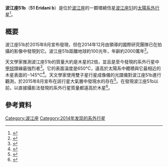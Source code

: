 {{noteTA
|G1=Astronomy
}}
{{Planetbox begin
| name=波江座51b
| image = 51 Eridani b orbit animated (2014-2018).gif
}} 
{{Planetbox image
| image=51 Eridani b orbit animated (2014-2018).gif
}}
{{Planetbox star
| star = [[波江座51|波江座51]]
| constell = [[波江座|波江座]]
| RA = {{RA|04|37|36.13234}}
| DEC = {{DEC|-02|28|24.7749}}
| dist_ly = 96 ± 1
| dist_pc = 29.4 ± 0.3
}}
{{Planetbox separation
| separation=449 ± 7 <ref name=macintosh15 />
| separation_mas = 449 ± 7<ref name=macintosh15 />
| epoch = 2014 <ref name=macintosh15 />
| position_angle = 171.1 ± 0.9<ref name=macintosh15 />
}}
{{Planetbox character
| mass= 2 <ref name=macintosh15 />
| radius=1 <ref name=macintosh15 />
| temperature=700 K<ref name=macintosh15 />
}}
{{Planetbox discovery
| discoverers={{link-en|布魯斯·麥金塔|Bruce Macintosh}}等人
| discovery_method=直接攝影
| discovery_location=[[智利|智利]][[雙子星天文台|南雙子望遠鏡]]
| discovery_date=2014年12月
| discovery_status=已發表論文<ref name=macintosh15 />
}}
{{Planetbox reference
| star = 51 Eridanus
| planet = b
| simbad = 51+eri+b
}}
{{Planetbox end}}
'''波江座51b'''（'''51 Eridani b'''）是位於[[波江座|波江座]]的一顆環繞恆星[[波江座51|波江座51]]的[[太陽系外行星|太陽系外行星]]<ref>{{Cite web |last=Choi |first=Charles |date=August 13, 2015 |title=Found! 'Young Jupiter,' the Smallest Exoplanet Directly Seen by Telescope |url=http://www.space.com/30248-young-jupiter-smallest-directly-imaged-exoplanet.html |accessdate=August 15, 2015 |archive-date=2019-05-20 |archive-url=https://web.archive.org/web/20190520055508/https://www.space.com/30248-young-jupiter-smallest-directly-imaged-exoplanet.html |dead-url=no }}</ref>。

== 概要 ==
波江座51b於2015年8月宣布發現，但在2014年12月由{{link-en|卡夫利粒子天文物理與宇宙學研究所|Kavli Institute for Particle Astrophysics and Cosmology}}領導的國際研究團隊已在{{link-en|雙子星行星成像儀|Gemini Planet Imager}}拍攝的影像中發現到它。波江座51b距離地球約100光年，年齡約2000萬年<ref>{{cite web |last=Hadhazy |first=Adam |date=August 13, 2015 |title='Young Jupiter' 51 Eridani b: Why Directly Imaging an Exoplanet Is Big |work=space.com |url=http://www.space.com/30238-young-jupiter-exoplanet-51-eridani-b-explained.html |accessdate=August 15, 2015 |archive-date=2019-04-28 |archive-url=https://web.archive.org/web/20190428135253/https://www.space.com/30238-young-jupiter-exoplanet-51-eridani-b-explained.html |dead-url=no }}</ref>。

天文學家推測波江座51b的質量大約是木星的2倍，並且是至今發現的系外行星中[[甲烷|甲烷]]譜線最強烈者<ref>{{Cite web|url = http://www.independent.co.uk/news/science/51-eridani-b-astronomers-discover-young-planet-that-looks-like-jupiter-100-light-years-away-10454531.html|date|title = Astronomers Discover Young Planet That Looks Like Jupiter 100 Light Years Away|date = |accessdate = |website = |publisher = |last = |first = |archive-date = 2021-05-28|archive-url = https://archive.today/20210528001021/http://www.independent.co.uk/news/science/51-eridani-b-astronomers-discover-young-planet-that-looks-like-jupiter-100-light-years-away-10454531.html%7Cdate|dead-url = no}}</ref>。它的表面溫度是650°C，遠高於太陽系中體積與它最相近的木星表面的−145°C<ref>{{Cite web|url = http://www.space.com/30239-young-jupiter-exoplanet-51-eridani-b.html|title = Exoplanet 51 Eridani b: A Red-Hot Young Jupiter Around Distant Star (Infographic)|date = |accessdate = |website = |publisher = |last = |first = |archive-date = 2018-07-24|archive-url = https://web.archive.org/web/20180724153916/https://www.space.com/30239-young-jupiter-exoplanet-51-eridani-b.html|dead-url = no}}</ref>。天文學家使用雙子星行星成像儀的光譜儀對波江座51b進行觀測，於2015年8月宣布在該行星大氣層中發現水的存在<ref>{{Cite web |url = http://www.bbc.co.uk/news/science-environment-33922503 |title = Young 'alien Jupiter' planet discovered |date = 14 August 2015 |accessdate = 22 August 2015 |website = BBC |publisher =  |last =  |first =  |archive-date = 2018-11-05 |archive-url = https://web.archive.org/web/20181105232650/https://www.bbc.co.uk/news/science-environment-33922503 |dead-url = no }}</ref>。在發現波江座51b以前，以直接攝影法發現的系外行星質量都遠高於木星<ref>{{Cite web |url = http://www.scientificamerican.com/article/astronomers-glimpse-a-young-jupiter-51-eridani-b/ |title = Astronomers Glimpse a Young Jupiter, 51 Eridani b |date = 14 August 2015 |accessdate = 22 August 2015 |website = Scientific American |publisher =  |last = Billings |first = Lee |archive-date = 2018-11-06 |archive-url = https://web.archive.org/web/20181106225713/https://www.scientificamerican.com/article/astronomers-glimpse-a-young-jupiter-51-eridani-b/ |dead-url = no }}</ref>。

== 參考資料 ==
{{reflist|refs=
<ref name=macintosh15> [http://www.sciencemag.org/content/early/2015/08/12/science.aac5891 Discovery and spectroscopy of the young Jovian planet 51 Eri b with the Gemini Planet Imager], B. Macintosh, and the GPIES team, [[Science_(journal)|Science]] Published Online August 13 2015 {{Doi|10.1126/science.aac5891}}.</ref>
}}
{{系外行星|state=collapsed}}

[[Category:波江座|Category:波江座]]
[[Category:2014年发现的系外行星|Category:2014年发现的系外行星]]